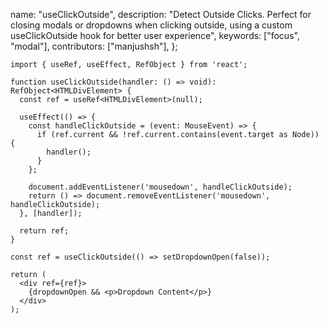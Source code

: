   name: "useClickOutside",
  description: "Detect Outside Clicks. Perfect for closing modals or dropdowns when clicking outside, using a custom useClickOutside hook for better user experience",
  keywords: ["focus", "modal"],
  contributors: ["manjushsh"],
};

```tsx
import { useRef, useEffect, RefObject } from 'react';

function useClickOutside(handler: () => void): RefObject<HTMLDivElement> {
  const ref = useRef<HTMLDivElement>(null);

  useEffect(() => {
    const handleClickOutside = (event: MouseEvent) => {
      if (ref.current && !ref.current.contains(event.target as Node)) {
        handler();
      }
    };

    document.addEventListener('mousedown', handleClickOutside);
    return () => document.removeEventListener('mousedown', handleClickOutside);
  }, [handler]);

  return ref;
}
```

```tsx
const ref = useClickOutside(() => setDropdownOpen(false));

return (
  <div ref={ref}>
    {dropdownOpen && <p>Dropdown Content</p>}
  </div>
);
```
